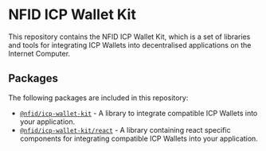 # NFID ICP Wallet Kit

This repository contains the NFID ICP Wallet Kit, which is a set of libraries and tools for integrating ICP Wallets into decentralised applications on the Internet Computer.

## Packages

The following packages are included in this repository:

- [`@nfid/icp-wallet-kit`](./icp-wallet-kit.mdx) - A library to integrate compatible ICP Wallets into your application.
- [`@nfid/icp-wallet-kit/react`](./icp-wallet-kit-react.mdx) - A library containing react specific components for integrating compatible ICP Wallets into your application.


